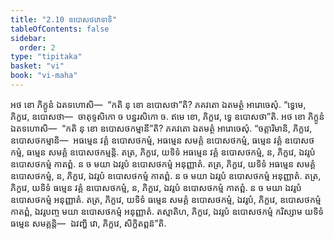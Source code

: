 ```yaml
---
title: "2.10 ឧបោសថភេទាទិ"
tableOfContents: false
sidebar:
  order: 2
type: "tipitaka"
basket: "vi"
book: "vi-maha"
---
```



<DynamicBreadcrumb />

<Division number="149" book="vi-maha">

<Paragraph number="622" book="vi-maha">
អថ ខោ ភិក្ខូនំ ឯតទហោសិ—  “កតិ នុ ខោ ឧបោសថា”តិ? ភគវតោ ឯតមត្ថំ អារោចេសុំ. “ទ្វេមេ, ភិក្ខវេ, ឧបោសថា—  ចាតុទ្ទសិកោ ច បន្នរសិកោ ច. ឥមេ ខោ, ភិក្ខវេ, ទ្វេ ឧបោសថា”តិ.
</Paragraph>

<Paragraph number="623" book="vi-maha">
អថ ខោ ភិក្ខូនំ ឯតទហោសិ—  “កតិ នុ ខោ ឧបោសថកម្មានី”តិ? ភគវតោ ឯតមត្ថំ អារោចេសុំ. “ចត្តារិមានិ, ភិក្ខវេ, ឧបោសថកម្មានិ—  អធម្មេន វគ្គំ ឧបោសថកម្មំ, អធម្មេន សមគ្គំ ឧបោសថកម្មំ, ធម្មេន វគ្គំ ឧបោសថកម្មំ, ធម្មេន សមគ្គំ ឧបោសថកម្មន្តិ. តត្រ, ភិក្ខវេ, យទិទំ អធម្មេន វគ្គំ ឧបោសថកម្មំ, ន, ភិក្ខវេ, ឯវរូបំ ឧបោសថកម្មំ កាតព្ពំ. ន ច មយា ឯវរូបំ ឧបោសថកម្មំ អនុញ្ញាតំ. តត្រ, ភិក្ខវេ, យទិទំ អធម្មេន សមគ្គំ ឧបោសថកម្មំ, ន, ភិក្ខវេ, ឯវរូបំ ឧបោសថកម្មំ កាតព្ពំ. ន ច មយា ឯវរូបំ ឧបោសថកម្មំ អនុញ្ញាតំ. តត្រ, ភិក្ខវេ, យទិទំ ធម្មេន វគ្គំ ឧបោសថកម្មំ, ន, ភិក្ខវេ, ឯវរូបំ ឧបោសថកម្មំ កាតព្ពំ. ន ច មយា ឯវរូបំ ឧបោសថកម្មំ អនុញ្ញាតំ. តត្រ, ភិក្ខវេ, យទិទំ ធម្មេន សមគ្គំ ឧបោសថកម្មំ, ឯវរូបំ, ភិក្ខវេ, ឧបោសថកម្មំ កាតព្ពំ, ឯវរូបញ្ច មយា ឧបោសថកម្មំ អនុញ្ញាតំ. តស្មាតិហ, ភិក្ខវេ, ឯវរូបំ ឧបោសថកម្មំ ករិស្សាម យទិទំ ធម្មេន សមគ្គន្តិ—  ឯវញ្ហិ វោ, ភិក្ខវេ, សិក្ខិតព្ពន៑”តិ.
</Paragraph>
</Division>